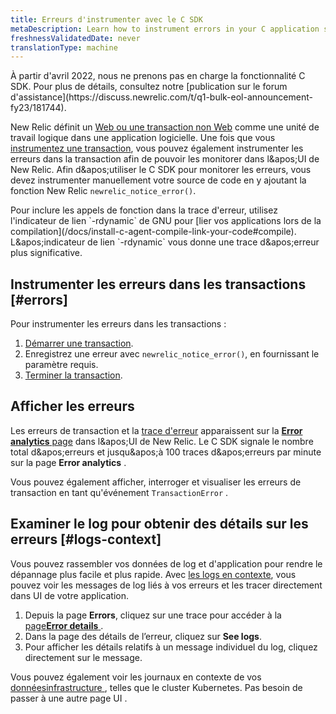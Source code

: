 ```yaml
---
title: Erreurs d'instrumenter avec le C SDK
metaDescription: Learn how to instrument errors in your C application so you can monitor them with New Relic.
freshnessValidatedDate: never
translationType: machine
---
```


<Callout variant="important" title="AVIS DE FIN DE VIE">
  À partir d&apos;avril 2022, nous ne prenons pas en charge la fonctionnalité C SDK. Pour plus de détails, consultez notre [publication sur le forum d&apos;assistance](https://discuss.newrelic.com/t/q1-bulk-eol-announcement-fy23/181744).
</Callout>

New Relic définit un [Web ou une transaction non Web](/docs/apm/transactions/intro-transactions/transactions-new-relic-apm) comme une unité de travail logique dans une application logicielle. Une fois que vous [instrumentez une transaction](/docs/instrument-transactions-c-agent), vous pouvez également instrumenter les erreurs dans la transaction afin de pouvoir les monitorer dans l&amp;apos;UI de New Relic. Afin d&amp;apos;utiliser le C SDK pour monitorer les erreurs, vous devez instrumenter manuellement votre source de code en y ajoutant la fonction New Relic `newrelic_notice_error()`.

<Callout variant="tip">
  Pour inclure les appels de fonction dans la trace d&apos;erreur, utilisez l&apos;indicateur de lien `-rdynamic` de GNU pour [lier vos applications lors de la compilation](/docs/install-c-agent-compile-link-your-code#compile). L&amp;apos;indicateur de lien `-rdynamic` vous donne une trace d&amp;apos;erreur plus significative.
</Callout>

## Instrumenter les erreurs dans les transactions [#errors]

Pour instrumenter les erreurs dans les transactions :

1. [Démarrer une transaction](/docs/instrument-transactions-c-agent#start-transaction).
2. Enregistrez une erreur avec `newrelic_notice_error()`, en fournissant le paramètre requis.
3. [Terminer la transaction](/docs/instrument-transactions-c-agent#end-transaction).

## Afficher les erreurs

Les erreurs de transaction et la [trace d&apos;erreur](#error-trace-examples) apparaissent sur la [<DNT>**Error analytics**</DNT> page](/docs/apm/applications-menu/error-analytics/error-analytics-manage-error-traces) dans l&amp;apos;UI de New Relic. Le C SDK signale le nombre total d&amp;apos;erreurs et jusqu&amp;apos;à 100 traces d&amp;apos;erreurs par minute sur la page <DNT>**Error analytics**</DNT> .

Vous pouvez également afficher, interroger et visualiser les erreurs de transaction en tant qu&apos;événement `TransactionError` .

## Examiner le log pour obtenir des détails sur les erreurs [#logs-context]

Vous pouvez rassembler vos données de log et d&apos;application pour rendre le dépannage plus facile et plus rapide. Avec [les logs en contexte](/docs/logs/logs-context/c-sdk-configure-logs-context/), vous pouvez voir les messages de log liés à vos erreurs et les tracer directement dans UI de votre application.

1. Depuis la page <DNT>**Errors**</DNT>, cliquez sur une trace pour accéder à la [page<DNT>**Error details**</DNT> ](/docs/apm/apm-ui-pages/error-analytics/errors-page-find-fix-verify-problems/).
2. Dans la page des détails de l’erreur, cliquez sur <DNT>**See logs**</DNT>.
3. Pour afficher les détails relatifs à un message individuel du log, cliquez directement sur le message.

Vous pouvez également voir les journaux en contexte de vos [donnéesinfrastructure ](/docs/logs/forward-logs/forward-your-logs-using-infrastructure-agent/), telles que le cluster Kubernetes. Pas besoin de passer à une autre page UI .